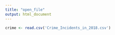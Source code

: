 ```yaml
---
title: "open_file"
output: html_document
---
```


```r
crime <- read.csv('Crime_Incidents_in_2018.csv')
```


